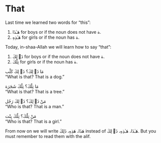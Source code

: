 # That

Last time we learned two words for "this":

1. [هَـٰذَا]{.ar} for boys or if the noun does not have [ة]{.ar}.
2. [هَـٰذِهِ]{.ar} for girls or if the noun has [ة]{.ar}.

Today, in-shaa-Allah we will learn how to say "that":

1. [ذَ ٰلِكَ]{.ar} for boys or if the noun does not have [ة]{.ar}.
2. [تِلْكَ]{.ar} for girls or if the noun has [ة]{.ar}.

[مَا ذَ ٰلِكَ؟ ذَ ٰلِكَ كَلْب]{.ar}  
"What is that? That is a dog."

[مَا تِلْكَ؟ تِلْكَ شَجَرَة]{.ar}  
"What is that? That is a tree."

[مَنْ ذَ ٰلِكَ؟ ذَ ٰلِكَ رَجُل]{.ar}  
"Who is that? That is a man."

[مَنْ تِلْكَ؟ تِلْكَ بِنْت]{.ar}  
"Who is that? That is a girl."

From now on we will write [هَذَا، هَذِهِ، ذَلِكَ]{.ar} instead of [هَـٰذَا، هَـٰذِهِ، ذَ ٰلِكَ]{.ar}. But you must remember to read them with the [alif]{.trn}.
